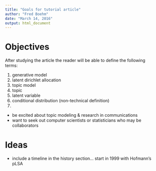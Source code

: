 ```yaml
---
title: "Goals for tutorial article"
author: "Fred Boehm"
date: "March 14, 2016"
output: html_document
---
```


# Objectives

After studying the article the reader will be able to define the following terms:

1. generative model
2. latent dirichlet allocation
3. topic model
4. topic
5. latent variable
6. conditional distribution (non-technical definition)
7. 

- be excited about topic modeling & research in communications
- want to seek out computer scientists or statisticians who may be collaborators


# Ideas

- include a timeline in the history section... start in 1999 with Hofmann's pLSA



